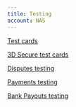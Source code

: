 ```yaml
---
title: Testing
account: NAS
---
```


<List>
<ListNumberItem number={1}>

[Test cards](/testing/test-cards)

</ListNumberItem>
<ListNumberItem number={2}>

[3D Secure test cards](/testing/3d-secure-test-cards)

</ListNumberItem>
<ListNumberItem number={3}>

[Disputes testing](/testing/disputes-testing)

</ListNumberItem>
<ListNumberItem number={4}>

[Payments testing](/testing/payments-testing)

</ListNumberItem>
<ListNumberItem number={5}>

[Bank Payouts testing](/testing/bank-payouts-testing)

</ListNumberItem>
</List>
